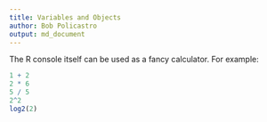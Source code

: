 ```yaml
---
title: Variables and Objects
author: Bob Policastro
output: md_document
---
```


The R console itself can be used as a fancy calculator. For example:

```r
1 + 2
2 * 6
5 / 5
2^2
log2(2)
```
